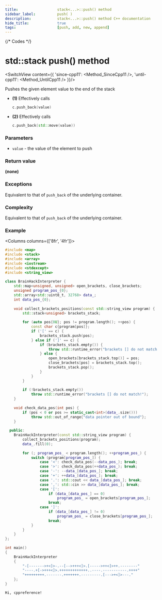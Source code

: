 ```yaml
---
title:					stack<...>::push() method
sidebar_label:			push( )
description:			stack<...>::push() method C++ documentation
hide_title:				true
tags:					[push, add, new, append]
---
```




{/* Codes */}



# std::stack push() method

<SwitchView content={{
	'since-cpp11': <Method_SinceCpp11 />,
	'until-cpp11': <Method_UntilCpp11 />
}}/>

Pushes the given element value to the end of the stack

 - **(1)** Effectively calls
	```cpp
	c.push_back(value)
	```
 - **(2)** Effectively calls
	```cpp
	c.push_back(std::move(value))
	```

### Parameters

 - `value` - the value of the element to push

### Return value

**(none)**

### Exceptions

Equivalent to that of `push_back` of the underlying container.

### Complexity

Equivalent to that of `push_back` of the underlying container.

### Example

<Columns columns={['8fr', '4fr']}>
<div>

```cpp title='Main.cpp' showLineNumbers
#include <map>
#include <stack>
#include <array>
#include <iostream>
#include <stdexcept>
#include <string_view>
 
class BrainHackInterpreter {
    std::map<unsigned, unsigned> open_brackets, close_brackets;
    unsigned program_pos_{0};
    std::array<std::uint8_t, 32768> data_;
    int data_pos_{0};
 
    void collect_brackets_positions(const std::string_view program) {
        std::stack<unsigned> brackets_stack;
 
        for (auto pos{0U}; pos != program.length(); ++pos) {
            const char c{program[pos]};
            if ('[' == c) {
                brackets_stack.push(pos);
            } else if (']' == c) {
                if (brackets_stack.empty()) {
                    throw std::runtime_error("brackets [] do not match!");
                } else {
                    open_brackets[brackets_stack.top()] = pos;
                    close_brackets[pos] = brackets_stack.top();
                    brackets_stack.pop();
                }
            }
        }
 
        if (!brackets_stack.empty())
            throw std::runtime_error("brackets [] do not match!");
    }
 
    void check_data_pos(int pos) {
        if (pos < 0 or pos >= static_cast<int>(data_.size()))
            throw std::out_of_range{"data pointer out of bound"};
    }
 
  public:
    BrainHackInterpreter(const std::string_view program) {
        collect_brackets_positions(program);
        data_.fill(0);
 
        for (; program_pos_ < program.length(); ++program_pos_) {
            switch (program[program_pos_]) {
                case '<': check_data_pos(--data_pos_); break;
                case '>': check_data_pos(++data_pos_); break;
                case '-': --data_[data_pos_]; break;
                case '+': ++data_[data_pos_]; break;
                case '.': std::cout << data_[data_pos_]; break;
                case ',': std::cin >> data_[data_pos_]; break;
                case '[':
                    if (data_[data_pos_] == 0)
                        program_pos_ = open_brackets[program_pos_];
                    break;
                case ']':
                    if (data_[data_pos_] != 0)
                        program_pos_ = close_brackets[program_pos_];
                    break;
            }
        }
    }
};
 
int main()
{
    BrainHackInterpreter
    {
		"-[------->+<]>-.--[-->+++<]>.[----->++<]>++.--------"
		"----.+[->+++<]>.+++++++++++++..----.-----------.++++"
		"+++++++++.-------.+++++++.---------.[--->+<]>---."
    };
}
```

</div>
<div>

```plaintext title="Output"
Hi, cppreference!
```

</div>
</Columns>
